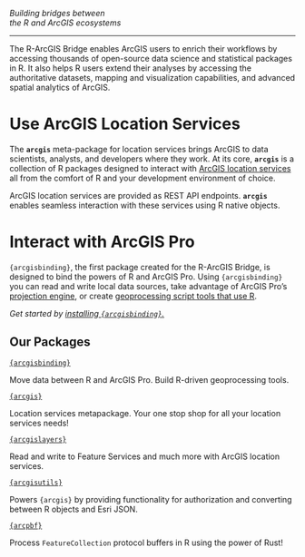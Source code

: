 


:::{.fs-1 .fw-lighter .text-center .mt-4}
_Building bridges between 
<br>the R and ArcGIS ecosystems_ 
:::
<hr>

The R-ArcGIS Bridge enables ArcGIS users to enrich their workflows by accessing thousands of open-source data science and statistical packages in R.
It also helps R users extend their analyses by accessing the authoritative datasets, mapping and visualization capabilities, and advanced spatial analytics of ArcGIS.

# Use ArcGIS Location Services 

The **`arcgis`** meta-package for location services brings ArcGIS to data scientists, analysts, and developers where they work. At its core, **`arcgis`** is a collection of R packages designed to interact with [ArcGIS location services](https://developers.arcgis.com/documentation/mapping-apis-and-services/) all from the comfort of R and your development environment of choice. 

ArcGIS location services are provided as REST API endpoints. **`arcgis`** enables seamless interaction with these services using R native objects. 

<!-- 
Nick: Below this, suggest a bulleted list of a few of the location services, using the language of the developers doc:
- [Data hosting](https://developers.arcgis.com/documentation/mapping-apis-and-services/data-hosting/)
- [Geocoding](https://developers.arcgis.com/documentation/mapping-apis-and-services/geocoding/services/geocoding-service/)
- [Routing](https://developers.arcgis.com/documentation/mapping-apis-and-services/routing/services/routing-service/)

Josiah: we only support data hosting so we cannot mention any of these other options
-->

# Interact with ArcGIS Pro

`{arcgisbinding}`, the first package created for the R-ArcGIS Bridge, is designed to bind the powers of R and ArcGIS Pro. Using `{arcgisbinding}` you can read and write local data sources, take advantage of ArcGIS Pro's [projection engine](https://github.com/Esri/projection-engine-db-doc), or create [geoprocessing script tools that use R](geoprocessing-tools.qmd). 

_Get started by [installing `{arcgisbinding}`.](arcgisbinding/installing-arcgisbinding.qmd)_

## Our Packages

::: {layout-ncol=2}

::: {.card}
[`{arcgisbinding}`](https://github.com/R-ArcGIS/r-bridge)

Move data between R and ArcGIS Pro. Build R-driven geoprocessing tools.
:::

::: {.card}
[`{arcgis}`](https://cran.r-project.org/package=arcgis)

Location services metapackage. Your one stop shop for all your location services needs! 
:::

::: {.card}
[`{arcgislayers}`](https://cran.r-project.org/package=arcgislayers)

Read and write to Feature Services and much more with ArcGIS location services.
:::


::: {.card}
[`{arcgisutils}`](https://cran.r-project.org/package=arcgisutils)

Powers `{arcgis}` by providing functionality for authorization and converting between R objects and Esri JSON.
:::


::: {.card}
[`{arcpbf}`](https://cran.r-project.org/package=arcpbf)

Process `FeatureCollection` protocol buffers in R using the power of Rust! 
:::

:::
